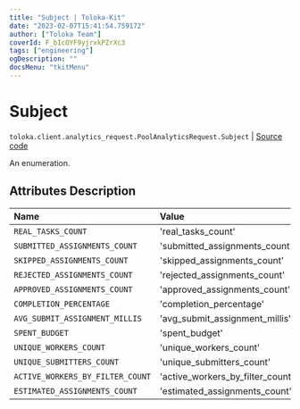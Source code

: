 ```yaml
---
title: "Subject | Toloka-Kit"
date: "2023-02-07T15:41:54.759172"
author: ["Toloka Team"]
coverId: F_bIcOYF9yjrxkPZrXc3
tags: ["engineering"]
ogDescription: ""
docsMenu: "tkitMenu"
---
```


# Subject
`toloka.client.analytics_request.PoolAnalyticsRequest.Subject` | [Source code](https://github.com/Toloka/toloka-kit/blob/v1.1.3/src/client/analytics_request.py#L51)

An enumeration.

## Attributes Description

| Name | Value | Description |
| :------| :-----------| :----------| 
`REAL_TASKS_COUNT`|'real_tasks_count'|
`SUBMITTED_ASSIGNMENTS_COUNT`|'submitted_assignments_count'|
`SKIPPED_ASSIGNMENTS_COUNT`|'skipped_assignments_count'|
`REJECTED_ASSIGNMENTS_COUNT`|'rejected_assignments_count'|
`APPROVED_ASSIGNMENTS_COUNT`|'approved_assignments_count'|
`COMPLETION_PERCENTAGE`|'completion_percentage'|
`AVG_SUBMIT_ASSIGNMENT_MILLIS`|'avg_submit_assignment_millis'|
`SPENT_BUDGET`|'spent_budget'|
`UNIQUE_WORKERS_COUNT`|'unique_workers_count'|
`UNIQUE_SUBMITTERS_COUNT`|'unique_submitters_count'|
`ACTIVE_WORKERS_BY_FILTER_COUNT`|'active_workers_by_filter_count'|
`ESTIMATED_ASSIGNMENTS_COUNT`|'estimated_assignments_count'|